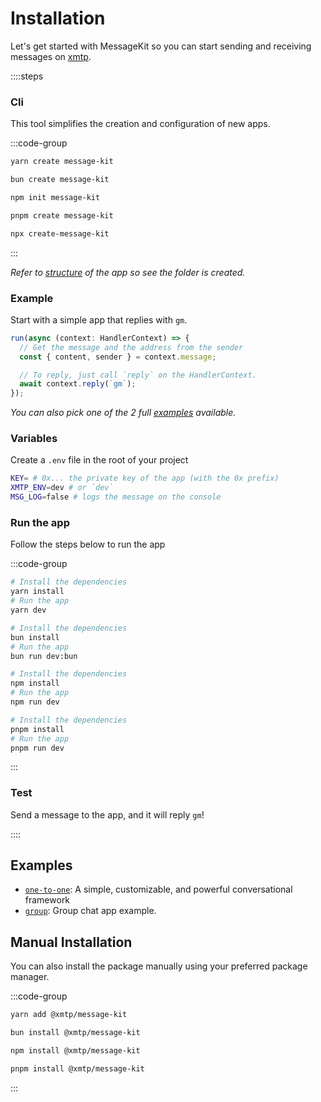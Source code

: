# Installation

Let's get started with MessageKit so you can start sending and receiving messages on [xmtp](https://xmtp.org).

::::steps

### Cli

This tool simplifies the creation and configuration of new apps.

:::code-group

```bash [yarn]
yarn create message-kit
```

```bash [bun]
bun create message-kit
```

```bash [npm]
npm init message-kit
```

```bash [pnpm]
pnpm create message-kit
```

```bash [npx]
npx create-message-kit
```

:::

_Refer to [structure](/concepts/structure) of the app so see the folder is created._

### Example

Start with a simple app that replies with `gm`.

```jsx [src/index.ts]
run(async (context: HandlerContext) => {
  // Get the message and the address from the sender
  const { content, sender } = context.message;

  // To reply, just call `reply` on the HandlerContext.
  await context.reply(`gm`);
});
```

_You can also pick one of the 2 full [examples](#examples) available._

### Variables

Create a `.env` file in the root of your project

```bash [cmd]
KEY= # 0x... the private key of the app (with the 0x prefix)
XMTP_ENV=dev # or `dev`
MSG_LOG=false # logs the message on the console
```

### Run the app

Follow the steps below to run the app

:::code-group

```bash [yarn]
# Install the dependencies
yarn install
# Run the app
yarn dev
```

```bash [bun]
# Install the dependencies
bun install
# Run the app
bun run dev:bun
```

```bash [npm]
# Install the dependencies
npm install
# Run the app
npm run dev
```

```bash [pnpm]
# Install the dependencies
pnpm install
# Run the app
pnpm run dev
```

:::

### Test

Send a message to the app, and it will reply `gm`!

::::

## Examples

- [`one-to-one`](/use-cases/one-to-one): A simple, customizable, and powerful conversational framework
- [`group`](/use-cases/group): Group chat app example.

## Manual Installation

You can also install the package manually using your preferred package manager.

:::code-group

```bash [yarn]
yarn add @xmtp/message-kit
```

```bash [bun]
bun install @xmtp/message-kit
```

```bash [npm]
npm install @xmtp/message-kit
```

```bash [pnpm]
pnpm install @xmtp/message-kit
```

:::
